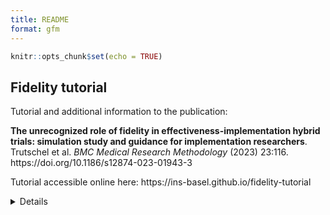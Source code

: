 ```yaml
---
title: README
format: gfm
---
```


```r
knitr::opts_chunk$set(echo = TRUE)
```

## Fidelity tutorial

Tutorial and additional information to the publication:  

**The unrecognized role of fidelity in effectiveness-implementation hybrid trials: 
simulation study and guidance for implementation researchers**. Trutschel et al.
*BMC Medical Research Methodology* (2023) 23:116. 
https://doi.org/10.1186/s12874-023-01943-3 

Tutorial accessible online here:  https://ins-basel.github.io/fidelity-tutorial 


<details>

## How to work on this repo?

1) Clone the repo 

2) Open the file `fidelity-tutorial.Rproj`

3) Install the following packages - they are needed for the following steps to work:

   `install.packages(c("renv", "quarto"))`  
   
   
   3b) you also need to install quarto (i.e. a next-generation Rmarkdown-application). 
   The newest version of RStudio comes bundled with quarto 1.0.36 
    (you can run `quarto check` in a Terminal (not the console)) or you can download the   newest quarto version here:  
  https://quarto.org/docs/download/

4) Call `renv::restore()` to initiate a local isolated project-library (to ensure 
  everyone works with the same packages and versions).

5) The tutorial is patched-together according to info in the `_quarto.yml` -file.
  Addition or deletion of chapters are signaled there. 
 
6) Call `quarto render` in a Terminal to render and `quarto preview`to get a preview of the book.  

7) Save, commit, and push to remote! 

8) If you have installed additional packages, call `renv::snapshot()` to add these to the lockfile, so that others can do 4) on their machines and have the same packages and versions as you do. Thanks! 

</details)
